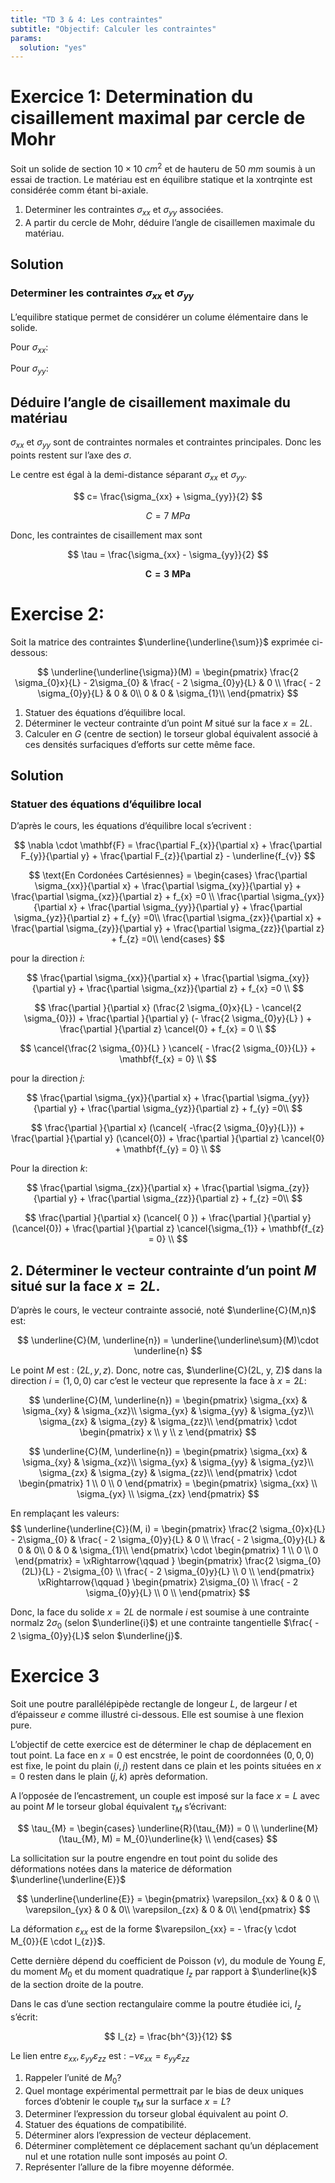 ```yaml
---
title: "TD 3 & 4: Les contraintes"
subtitle: "Objectif: Calculer les contraintes"
params:
  solution: "yes"
---
```


\thispagestyle{fancy}

# Exercice 1: Determination du cisaillement maximal par cercle de Mohr

Soit un solide de section $10\times10 ~ cm^{2}$ et de hauteru de $50~mm$ soumis à un essai de traction. 
Le matériau est en équilibre statique et la xontrqinte est considérée comm étant bi-axiale.

1. Determiner les contraintes $\sigma_{xx}$ et $\sigma_{yy}$ associées.
2. A partir du cercle de Mohr, déduire l'angle de cisaillemen maximale du matériau.



## Solution
### Determiner les contraintes $\sigma_{xx}$ et $\sigma_{yy}$

L'equilibre statique permet de considérer un colume élémentaire dans le solide.

Pour $\sigma_{xx}$:

\begin{align}
\sigma_{xx} &= 
  \frac{F_{xx}}{A_{xx}} \cdot \left[ \frac{N}{m^2} \right]  \\[5pt]
 \sigma_{xx} &=  \frac{1000}{50 \times 10} \times \frac{(1000~mm)^2}{1~m^2} = 4~MPa 
\end{align}


Pour $\sigma_{yy}$:

\begin{align}
\sigma_{yy} &= 
  \frac{F_{yy}}{A_{yy}} \cdot \left[ \frac{N}{m^2} \right]  \\[5pt]
 \sigma_{xx} &=  \frac{1000}{10 \times 10} \times \frac{(1000~mm)^2}{1~m^2} = 10~MPa 
\end{align}


## Déduire l'angle de cisaillement maximale du matériau

$\sigma_{xx}$ et $\sigma_{yy}$ sont de contraintes normales et contraintes principales.
Donc les points restent sur l'axe des $\sigma$. 

Le centre est égal à la demi-distance séparant $\sigma_{xx}$ et $\sigma_{yy}$. 

$$
c= \frac{\sigma_{xx} + \sigma_{yy}}{2}
$$

$$
C = 7~MPa
$$

Donc, les contraintes de cisaillement max sont

$$
\tau = \frac{\sigma_{xx} - \sigma_{yy}}{2}
$$

$$
\mathbf{C = 3~MPa}
$$


# Exercise 2: 
Soit la matrice des contraintes $\underline{\underline{\sum}}$ exprimée ci-dessous:


$$
\underline{\underline{\sigma}}(M) = 
\begin{pmatrix}
\frac{2 \sigma_{0}x}{L} - 2\sigma_{0} &
    \frac{ - 2 \sigma_{0}y}{L} & 
        0 \\
\frac{ - 2 \sigma_{0}y}{L} & 
    0 & 
        0\\
0   &
    0 & 
    \sigma_{1}\\
\end{pmatrix}  
$$


1. Statuer des équations d'équilibre local.
2. Déterminer le vecteur contrainte d'un point $M$ situé sur la face $x=2L$.
3. Calculer en $G$ (centre de section) le torseur global équivalent associé à ces densités surfaciques d'efforts sur cette même face.



## Solution
### Statuer des équations d'équilibre local

D'après le cours, les équations d'équilibre local s'ecrivent :

$$
\nabla \cdot \mathbf{F} = 
\frac{\partial F_{x}}{\partial x} + \frac{\partial F_{y}}{\partial y} + \frac{\partial F_{z}}{\partial z} - \underline{f_{v}}
$$

$$
 \text{En Cordonées Cartésiennes} =
\begin{cases}
    \frac{\partial \sigma_{xx}}{\partial x} + 
    \frac{\partial \sigma_{xy}}{\partial y} + 
    \frac{\partial \sigma_{xz}}{\partial z} + f_{x} =0 \\    
    \frac{\partial \sigma_{yx}}{\partial x} + 
    \frac{\partial \sigma_{yy}}{\partial y} + 
    \frac{\partial \sigma_{yz}}{\partial z} + f_{y} =0\\        
    \frac{\partial \sigma_{zx}}{\partial x} + 
    \frac{\partial \sigma_{zy}}{\partial y} + 
    \frac{\partial \sigma_{zz}}{\partial z} + f_{z} =0\\            
 \end{cases}  
$$

pour la direction $i$:

$$
\frac{\partial \sigma_{xx}}{\partial x} + 
  \frac{\partial \sigma_{xy}}{\partial y} + 
    \frac{\partial \sigma_{xz}}{\partial z} + f_{x} =0 \\    
$$

$$
\frac{\partial }{\partial x} (\frac{2 \sigma_{0}x}{L} - \cancel{2 \sigma_{0}}) + 
  \frac{\partial }{\partial y} (- \frac{2 \sigma_{0}y}{L} )  + 
    \frac{\partial }{\partial z} \cancel{0} + f_{x} = 0 \\    
$$

$$
\cancel{\frac{2 \sigma_{0}}{L} } 
\cancel{  - \frac{2 \sigma_{0}}{L}} + 
  \mathbf{f_{x} = 0} \\    
$$

pour la direction $j$:

$$
\frac{\partial \sigma_{yx}}{\partial x} + 
    \frac{\partial \sigma_{yy}}{\partial y} + 
    \frac{\partial \sigma_{yz}}{\partial z} + f_{y} =0\\        
$$


$$
\frac{\partial }{\partial x} (\cancel{ -\frac{2 \sigma_{0}y}{L}}) + 
  \frac{\partial }{\partial y} (\cancel{0})  + 
    \frac{\partial }{\partial z} \cancel{0} + 
    \mathbf{f_{y} = 0} \\    
$$

Pour la direction $k$:


$$
    \frac{\partial \sigma_{zx}}{\partial x} + 
    \frac{\partial \sigma_{zy}}{\partial y} + 
    \frac{\partial \sigma_{zz}}{\partial z} + f_{z} =0\\    
$$


$$
\frac{\partial }{\partial x} (\cancel{ 0 }) + 
  \frac{\partial }{\partial y} (\cancel{0})  + 
    \frac{\partial }{\partial z} \cancel{\sigma_{1}} + 
    \mathbf{f_{z} = 0} \\    
$$


## 2. Déterminer le vecteur contrainte d'un point $M$ situé sur la face $x=2L$.

D'après le cours, le vecteur contrainte associé, noté $\underline{C}(M,n)$ est:

$$
\underline{C}(M, \underline{n}) = \underline{\underline\sum}(M)\cdot \underline{n}
$$

Le point $M$ est : $(2L, y, z)$. Donc, notre cas, $\underline{C}(2L, y, Z)$ dans la direction $i = (1,0,0)$  car c'est le vecteur que represente la face à $x=2L$:

$$
\underline{C}(M, \underline{n}) = 
\begin{pmatrix}
\sigma_{xx} & \sigma_{xy} & \sigma_{xz}\\
\sigma_{yx} & \sigma_{yy} & \sigma_{yz}\\
\sigma_{zx} & \sigma_{zy} & \sigma_{zz}\\
\end{pmatrix}  \cdot
\begin{pmatrix}
x \\
y \\
z
\end{pmatrix} 
$$

$$
\underline{C}(M, \underline{n}) = 
\begin{pmatrix}
\sigma_{xx} & \sigma_{xy} & \sigma_{xz}\\
\sigma_{yx} & \sigma_{yy} & \sigma_{yz}\\
\sigma_{zx} & \sigma_{zy} & \sigma_{zz}\\
\end{pmatrix}  \cdot
\begin{pmatrix}
1 \\
0 \\
0
\end{pmatrix} =
\begin{pmatrix}
\sigma_{xx} \\
\sigma_{yx} \\
\sigma_{zx}
\end{pmatrix}
$$

En remplaçant les valeurs:
$$
\underline{\underline{C}}(M, i) = 
\begin{pmatrix}
\frac{2 \sigma_{0}x}{L} - 2\sigma_{0} &
    \frac{ - 2 \sigma_{0}y}{L} & 
        0 \\
\frac{ - 2 \sigma_{0}y}{L} & 
    0 & 
        0\\
0   &
    0 & 
    \sigma_{1}\\
\end{pmatrix}  \cdot
\begin{pmatrix}
1 \\
0 \\
0
\end{pmatrix} =
\xRightarrow{\qquad }
\begin{pmatrix}
\frac{2 \sigma_{0}(2L)}{L} - 2\sigma_{0} \\
\frac{ - 2 \sigma_{0}y}{L} \\
0   \\
\end{pmatrix}
\xRightarrow{\qquad }
\begin{pmatrix}
2\sigma_{0} \\
\frac{ - 2 \sigma_{0}y}{L} \\
0   \\
\end{pmatrix}
$$


Donc, la face du solide $x=2L$ de normale $i$ est soumise à une contrainte normalz $2\sigma_{0}$ (selon $\underline{i}$) et une contrainte tangentielle $\frac{ - 2 \sigma_{0}y}{L}$ selon $\underline{j}$.


# Exercice 3 

Soit une poutre parallélépipède rectangle de longeur $L$, de largeur $l$ et d'épaisseur $e$ comme illustré ci-dessous.
Elle est soumise à une flexion pure. 

L'objectif de cette exercice est de déterminer le chap de déplacement en tout point. 
La face en $x=0$ est encstrée, le point de coordonnées $(0,0,0)$ est fixe, le point du plain $(i,j)$ restent dans ce plain et les points situées en $x=0$ resten dans le plain $(j,k)$ après deformation.

A l'opposée de l'encastrement, un couple est imposé sur la face $x=L$ avec au point $M$ le torseur global équivalent $\tau_{M}$ s'écrivant:




$$
\tau_{M} = 
\begin{cases} 
    \underline{R}(\tau_{M}) = 0 \\
    \underline{M}(\tau_{M}, M) = M_{0}\underline{k} \\
\end{cases}
$$


La sollicitation sur la poutre engendre en tout point du solide des déformations notées dans la materice de déformation $\underline{\underline{E}}$

$$
\underline{\underline{E}} = 
\begin{pmatrix}
\varepsilon_{xx} & 0 & 0 \\
\varepsilon_{yx} & 0 & 0\\
\varepsilon_{zx} & 0 & 0\\
\end{pmatrix}  
$$


La déformation  $\varepsilon_{xx}$ est de la forme $\varepsilon_{xx} = - \frac{y \cdot M_{0}}{E \cdot I_{z}}$.

Cette dernière  dépend du coefficient de Poisson $(\nu)$, du module de Young $E$, du moment $M_{0}$ et du moment quadratique $I_{z}$ par rapport à $\underline{k}$ de la section droite de la poutre.

Dans le cas d'une section rectangulaire comme la poutre étudiée ici, $I_{z}$ s'écrit: 

$$
I_{z} = \frac{bh^{3}}{12}
$$

Le lien entre $\varepsilon_{xx}, \varepsilon_{yy} \varepsilon_{zz}$ est : $- \nu\varepsilon_{xx} = \varepsilon_{yy} \varepsilon_{zz}$


1. Rappeler l'unité de $M_{0}$?
2. Quel montage expérimental permettrait par le bias de deux uniques forces d'obtenir le couple $\tau_{M}$ sur la surface $x=L$?
3. Determiner l'expression du torseur global équivalent au point $O$.
4. Statuer des équations de compatibilité.
5. Déterminer alors l'expression de vecteur déplacement.
6. Déterminer complètement ce déplacement sachant qu'un déplacement nul et une rotation nulle sont imposés au point $O$.
7. Représenter l'allure de la fibre moyenne déformée.






